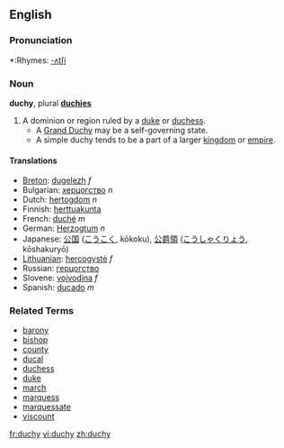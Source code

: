 ==English==

===Pronunciation===
*:Rhymes: [[Rhymes:English:-ʌtʃi|-ʌtʃi]]

===Noun===
'''duchy''', plural '''[[duchies]]'''

#A dominion or region ruled by a [[duke]] or [[duchess]].
#*A [[Grand Duchy]] may be a self-governing state.
#*A simple duchy tends to be a part of a larger [[kingdom]] or [[empire]].

====Translations====
*[[Breton]]: [[dugelezh]] ''f''
*Bulgarian: [[херцогство]] ''n''
*Dutch: [[hertogdom]] ''n''
*Finnish: [[herttuakunta]]
*French: [[duché]] ''m''
*German: [[Herzogtum]] ''n''
*Japanese: [[公国]] ([[こうこく]], kōkoku), [[公爵領]] ([[こうしゃくりょう]], kōshakuryō)
*[[Lithuanian]]: [[hercogystė]] ''f''
*Russian: [[герцогство]]
*Slovene: [[vojvodina]] ''f''
*Spanish: [[ducado]] ''m''

===Related Terms===
*[[barony]]
*[[bishop]]
*[[county]]
*[[ducal]]
*[[duchess]]
*[[duke]]
*[[march]]
*[[marquess]]
*[[marquessate]]
*[[viscount]]

[[fr:duchy]]
[[vi:duchy]]
[[zh:duchy]]